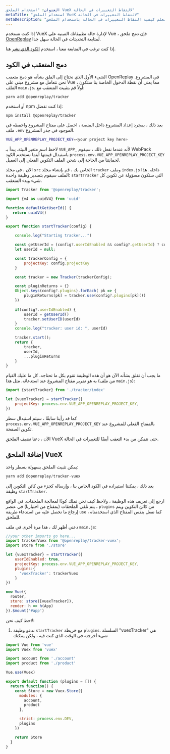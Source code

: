 ```yaml
---
العنوان: "استخدام الملحق VueX لالتقاط التغييرات في الحالة"
metaTitle: "استخدام الملحق VueX لالتقاط التغييرات في الحالة"
metaDescription: "تعلم كيفية التقاط التغييرات في الحالة باستخدام الملحق VueX والتخطيط لها في تشغيلات الجلسة"
---
```

إذا كنت تستخدم VueX لإدارة حالة تطبيقاتك المبنية على Vue ، فإن دمج ملحق [OpenReplay](https://docs.openreplay.com/plugins/vuex) لمتابعة التحديثات في الحالة سهل جدا.

إذا كنت ترغب في المتابعة معنا ، استخدم [الكود الذي نشر](https://github.com/deleteman/openreplay-vuex-example) هنا.

## دمج المتعقب في الكود

الشيء الأول الذي نحتاج إلى القلق بشأنه هو دمج متعقب OpenReplay في المشروع. نحن نتعامل مع مشروع مبني على Vue ، مما يعني أن نقطة الدخول الخاصة بنا ستكون الملف `main.js`. أولاً قم بتثبيت المتعقب مع:


```tsx
yarn add @openreplay/tracker
```


أو استخدم npm إذا كنت تفضل:


```tsx
npm install @openreplay/tracker
```


بعد ذلك ، بمجرد إعداد المشروع داخل المنصة ، احصل على مفتاح المشروع واحفظه في ملف `.env` الموجود في جذر المشروع.


```bash
VUE_APP_OPENREPLAY_PROJECT_KEY=<your project key here>
```


لاحظ اسم متغير البيئة. يبدأ بـ `VUE_APP_` لأنه عندما نفعل ذلك ، سيقوم WebPack باستبدال قيمتها أينما نستخدم الكود `process.env.VUE_APP_OPENREPLAY_PROJECT_KEY` لحمايتنا من الحاجة إلى شحن الملف التكوين الفعلي إلى العميل.

الآن ، في مجلد `src` الخاص بك ، قم بإنشاء مجلد `tracker` وملف `index.js` داخله. هذا الملف سيقوم بتصدير وظيفة واحدة: `startTracker` التي ستكون مسؤولة عن تكوين كل شيء وبدء المتعقب.


```jsx
import Tracker from '@openreplay/tracker';

import {v4 as uuidV4} from 'uuid'

function defaultGetUserId() {
   return uuidV4() 
}

export function startTracker(config) {

    console.log("Starting tracker...")

    const getUserId = (config?.userIdEnabled && config?.getUserId) ? config.getUserId : defaultGetUserId
    let userId = null;

    const trackerConfig = {
        projectKey: config.projectKey
    }

    const tracker = new Tracker(trackerConfig);

    const pluginReturns = {}
    Object.keys(config?.plugins).forEach( pk => {
        pluginReturns[pk] = tracker.use(config?.plugins[pk]())
    })
 
    if(config?.userIdEnabled) {
        userId = getUserId()
        tracker.setUserID(userId)
    }
    console.log("tracker: user id: ", userId)

    tracker.start();
    return {
        tracker,
        userId,
        ...pluginReturns
    }
}
```


ما يجب أن تقلق بشأنه الآن هو أن هذه الوظيفة تقوم بكل ما تحتاجه. كل ما عليك القيام به هو تمرير مفتاح المشروع عند استدعائه. مثل هذا (من ملف `main.js`):


```jsx
import {startTracker} from './tracker/index'

let {vuexTracker} = startTracker({
    projectKey: process.env.VUE_APP_OPENREPLAY_PROJECT_KEY,
})
```


كما قد رأينا سابقًا ، سيتم استبدال سطر `process.env.VUE_APP_OPENREPLAY_PROJECT_KEY` بالمفتاح الفعلي للمشروع عند تكوين الصفحة.

الآن ، دعنا نضيف الملحق VueX حتى نتمكن من بدء التعقب أيضًا للتغييرات في الحالة.

## إضافة الملحق VueX

يمكن تثبيت الملحق بسهولة بسطر واحد:


```jsx
yarn add @openreplay/tracker-vuex
```


بعد ذلك ، يمكننا استيراده في الكود الخاص بنا ، وإرساله كجزء من كائن التكوين إلى وظيفة `startTracker`.

ارجع إلى تعريف هذه الوظيفة ، ولاحظ كيف نحن نملك كودًا لمعالجة الملحقات. في الواقع ، يتم تلقي الملحقات (بمفتاح من اختيارنا) في عنصر `plugins` من كائن التكوين ويتم إرجاع ما نحصل عليه من استدعاء طريقة `use` ، كما نفعل بنفس المفتاح الذي استخدمناه للملحق.

دعني أظهر لك ، هذا مرة أخرى في ملف `main.js`:


```jsx
//your other imports go here...
import trackerVuex from '@openreplay/tracker-vuex';
import store from './store'

let {vuexTracker} = startTracker({
    userIdEnabled: true,
    projectKey: process.env.VUE_APP_OPENREPLAY_PROJECT_KEY,
    plugins:{
      'vuexTracker': trackerVuex
    } 
})

new Vue({
  router,
  store: store([vuexTracker]),
  render: h => h(App)
}).$mount('#app')
```


لاحظ كيف نحن:

1. ندعو وظيفة `startTracker` مع خريطة `plugins`. السلسلة "vuexTracker" هي شيء أخرجته في الوقت الذي كنت فيه ، ولكن يمكنك
```jsx
import Vue from 'vue'
import Vuex from 'vuex'

import account from './account'
import product from './product'

Vue.use(Vuex)

export default function (plugins = []) {
  return function() {
    const Store = new Vuex.Store({
      modules: {
        account,
        product
      },

      strict: process.env.DEV,
      plugins
    })

    return Store
  }
}
```
